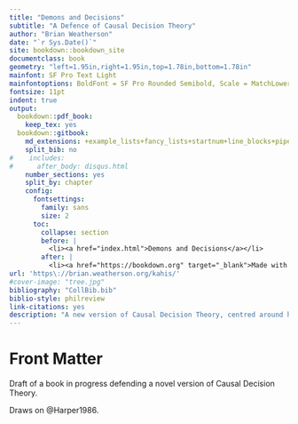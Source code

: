```yaml
--- 
title: "Demons and Decisions"
subtitle: "A Defence of Causal Decision Theory"
author: "Brian Weatherson"
date: "`r Sys.Date()`"
site: bookdown::bookdown_site
documentclass: book
geometry: "left=1.95in,right=1.95in,top=1.78in,bottom=1.78in"
mainfont: SF Pro Text Light
mainfontoptions: BoldFont = SF Pro Rounded Semibold, Scale = MatchLowercase
fontsize: 11pt
indent: true
output: 
  bookdown::pdf_book:
    keep_tex: yes
  bookdown::gitbook:
    md_extensions: +example_lists+fancy_lists+startnum+line_blocks+pipe_tables
    split_bib: no
#    includes:
#      after_body: disqus.html
    number_sections: yes
    split_by: chapter
    config:
      fontsettings:
        family: sans
        size: 2
      toc:
        collapse: section
        before: |
          <li><a href="index.html">Demons and Decisions</a></li>
        after: |
          <li><a href="https://bookdown.org" target="_blank">Made with bookdown</a></li>
url: 'https\://brian.weatherson.org/kahis/'
#cover-image: "tree.jpg"
bibliography: "CollBib.bib"
biblio-style: philreview
link-citations: yes
description: "A new version of Causal Decision Theory, centred around how decisions look once they are made."
---
```


# Front Matter {-}

Draft of a book in progress defending a novel version of Causal Decision Theory.

Draws on @Harper1986.